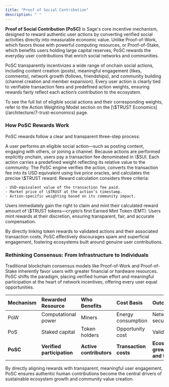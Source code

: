 ```yaml
---
title: "Proof of Social Contribution"
description: " "
---
```


**Proof of Social Contribution (PoSC)** is Sage's core incentive mechanism, designed to reward authentic user actions by converting verified social activities directly into measurable economic value. Unlike Proof-of-Work, which favors those with powerful computing resources, or Proof-of-Stake, which benefits users holding large capital reserves, PoSC rewards the everyday user contributions that enrich social networks and communities.

PoSC transparently incentivizes a wide range of onchain social actions, including content creation (posts), meaningful engagement (likes, comments), network growth (follows, friendships), and community building (channel creation and member expansion). Every user action is clearly tied to verifiable transaction fees and predefined action weights, ensuring rewards fairly reflect each action’s contribution to the ecosystem.

<Info>
  To see the full list of eligible social actions and their corresponding weights, refer to the Action Weighting Model section on the [\$TRUST Economics](/architecture/7-trust-economics) page.
</Info>

### How PoSC Rewards Work

PoSC rewards follow a clear and transparent three-step process:

<Steps>
  <Step title="User Action (Onchain)" iconType="solid">
    A user performs an eligible social action—such as posting content, engaging with others, or joining a channel. Because actions are performed explicitly onchain, users pay a transaction fee denominated in \$SUI. Each action carries a predefined weight reflecting its relative value to the community.
  </Step>
  <Step title="Reward Calculation (PoSC Evaluation)">
    The PoSC engine verifies the action, converts the transaction fee into its USD equivalent using live price oracles, and calculates the precise \$TRUST reward. Reward calculation considers three criteria:

    - USD-equivalent value of the transaction fee paid.
    - Market price of \$TRUST at the action’s timestamp.
    - Action-specific weighting based on its community impact.
  </Step>
  <Step title="Minting Rewards">
    Users immediately gain the right to claim and mint their calculated reward amount of \$TRUST tokens—crypto’s first Earned Mint Token (EMT). Users mint rewards at their discretion, ensuring transparent, fair, and accurate compensation.
  </Step>
</Steps>

By directly linking token rewards to validated actions and their associated transaction costs, PoSC effectively discourages spam and superficial engagement, fostering ecosystems built around genuine user contributions.

### Rethinking Consensus: From Infrastructure to Individuals

Traditional blockchain consensus models like Proof-of-Work and Proof-of-Stake inherently favor users with greater financial or hardware resources. PoSC shifts the paradigm, placing verified human effort and meaningful participation at the heart of network incentives, offering every user equal opportunities.

| Mechanism | Rewarded Resource          | Who Benefits            | Cost Basis            | Outcome                        |
| :-------- | :------------------------- | :---------------------- | :-------------------- | :----------------------------- |
| PoW       | Computational power        | Miners                  | Energy consumption    | Network security               |
| PoS       | Staked capital             | Token holders           | Opportunity cost      | Validation                     |
| **PoSC**  | **Verified participation** | **Active contributors** | **Transaction costs** | **Ecosystem growth and trust** |

By directly aligning rewards with transparent, meaningful user engagement, PoSC ensures authentic human contributions become the central drivers of sustainable ecosystem growth and community value creation.